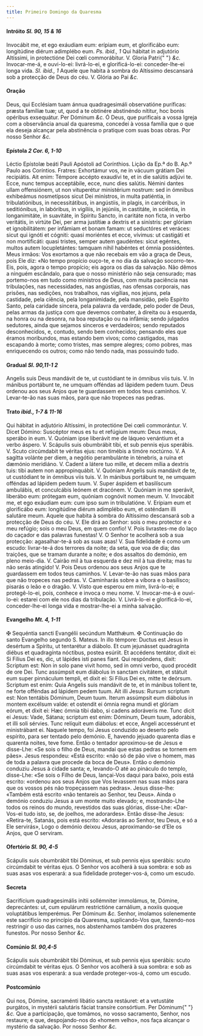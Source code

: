```yaml
---
title: Primeiro Domingo da Quaresma
---
```


<h4 class="text-center">
  Intróito <em>Sl. 90, 15 & 16</em>
</h4>
<div class="grid grid-cols-2 gap-5">
  <span class="text-justify">
    Invocábit me, et ego exáudiam eum: erípiam eum, et glorificábo eum:
    longitúdine diérum adimplébo eum. <em>Ps. ibid., 1</em> Qui hábitat in
    adjutório Altíssimi, in protectióne Dei cœli commorábitur. V. Gloria Patri{" "}
    <em>&c.</em>
  </span>
  <span class="text-justify">
    Invocar-me-á, e ouvi-lo-ei: livrá-lo-ei, e glorificá-lo-ei: conceder-lhe-ei
    longa vida. <em>Sl. ibid., 1</em> Aquele que habita à sombra do Altíssimo
    descansará sob a protecção de Deus do céu. V. Glória ao Pai <em>&c.</em>
  </span>
</div>

<h4 class="text-center">Oração</h4>
<div class="grid grid-cols-2 gap-5">
  <span class="text-justify">
    Deus, qui Ecclésiam tuam ánnua quadragesimáli observatióne puríficas: præsta
    famíliæ tuæ; ut, quod a te obtinére abstinéndo nítitur, hoc bonis opéribus
    exsequátur. Per Dóminum <em>&c.</em>
  </span>
  <span class="text-justify">
    Ó Deus, que purificais a vossa Igreja com a observância anual da quaresma,
    concedei à vossa família que o que ela deseja alcançar pela abstinência o
    pratique com suas boas obras. Por nosso Senhor <em>&c.</em>
  </span>
</div>

<h4 class="text-center">
  Epístola <em>2 Cor. 6, 1-10</em>
</h4>
<div class="grid grid-cols-2 gap-5">
  <span class="text-justify">
    Léctio Epístolæ beáti Pauli Apóstoli ad Corínthios.
  </span>
  <span class="text-justify">
    Lição da Ep.ª do B. Ap.º Paulo aos Coríntios.
  </span>
  <span class="text-justify">
    Fratres: Exhortámur vos, ne in vácuum grátiam Dei recipiátis. Ait enim:
    Témpore accépto exaudívi te, et in die salútis adjúvi te. Ecce, nunc tempus
    acceptábile, ecce, nunc dies salútis. Némini dantes ullam offensiónem, ut
    non vituperétur ministérium nostrum: sed in ómnibus exhibeámus nosmetípsos
    sicut Dei minístros, in multa patiéntia, in tribulatiónibus, in
    necessitátibus, in angústiis, in plagis, in carcéribus, in seditiónibus, in
    labóribus, in vigíliis, in jejúniis, in castitáte, in sciéntia, in
    longanimitáte, in suavitáte, in Spíritu Sancto, in caritáte non ficta, in
    verbo veritátis, in virtúte Dei, per arma justítiæ a dextris et a sinístris:
    per glóriam et ignobilitátem: per infámiam et bonam famam: ut seductóres et
    veráces: sicut qui ignóti et cógniti: quasi moriéntes et ecce, vívimus: ut
    castigáti et non mortificáti: quasi tristes, semper autem gaudéntes: sicut
    egéntes, multos autem locupletántes: tamquam nihil habéntes et ómnia
    possidéntes.
  </span>
  <span class="text-justify">
    Meus irmãos: Vos exortamos a que não recebais em vão a graça de Deus, pois
    Ele diz: «No tempo propício ouço-te, e no dia da salvação socorro-te». Eis,
    pois, agora o tempo propício; eis agora os dias da salvação. Não dêmos a
    ninguém escândalo, para que o nosso ministério não seja censurado; mas
    portemo-nos em tudo como ministros de Deus, com muita paciência nas
    tribulações, nas necessidades, nas angústias, nas ofensas corporais, nas
    prisões, nas sedições, nos trabalhos, nas vigílias, nos jejuns, pela
    castidade, pela ciência, pela longanimidade, pela mansidão, pelo Espírito
    Santo, pela caridade sincera, pela palavra da verdade, pelo poder de Deus,
    pelas armas da justiça com que devemos combater, à direita ou à esquerda, na
    honra ou na desonra, na boa reputação ou na infâmia; sendo julgados
    sedutores, ainda que sejamos sinceros e verdadeiros; sendo reputados
    desconhecidos, e, contudo, sendo bem conhecidos; pensando eles que éramos
    moribundos, mas estando bem vivos; como castigados, mas escapando à morte;
    como tristes, mas sempre alegres; como pobres, mas enriquecendo os outros;
    como não tendo nada, mas possuindo tudo.
  </span>
</div>

<h4 class="text-center">
  Gradual <em>Sl. 90,11-1 2</em>
</h4>
<div class="grid grid-cols-2 gap-5">
  <span class="text-justify">
    Angelis suis Deus mandávit de te, ut custódiant te in ómnibus viis tuis. V.
    In mánibus portábunt te, ne umquam offéndas ad lápidem pedem tuum.
  </span>
  <span class="text-justify">
    Deus ordenou aos seus Anjos que te guardassem em todos teus caminhos. V.
    Levar-te-ão nas suas mãos, para que não tropeces nas pedras.
  </span>
</div>

<h4 class="text-center">
  Trato <em>ibid., 1-7 & 11-16</em>
</h4>
<div class="grid grid-cols-2 gap-5">
  <span class="text-justify">
    Qui hábitat in adjutório Altíssimi, in protectióne Dei cœli commorántur. V.
    Dicet Dómino: Suscéptor meus es tu et refúgium meum: Deus meus, sperábo in
    eum. V. Quóniam ipse liberávit me de láqueo venántium et a verbo áspero. V.
    Scápulis suis obumbrábit tibi, et sub pennis ejus sperábis. V. Scuto
    circúmdabit te véritas ejus: non timébis a timóre noctúrno. V. A sagítta
    volánte per diem, a negótio perambulánte in ténebris, a ruína et dæmónio
    meridiáno. V. Cadent a látere tuo mille, et decem mília a dextris tuis: tibi
    autem non appropinquábit. V. Quóniam Angelis suis mandávit de te, ut
    custódiant te in ómnibus viis tuis. V. In mánibus portábunt te, ne umquam
    offéndas ad lápidem pedem tuum. V. Super áspidem et basilíscum ambulábis, et
    conculcábis leónem et dracónem. V. Quóniam in me sperávit, liberábo eum:
    prótegam eum, quóniam cognóvit nomen meum. V. Invocábit me, et ego exáudiam
    eum: cum ipso sum in tribulatióne. V. Erípiam eum et glorificábo eum:
    longitúdine diérum adimplébo eum, et osténdam illi salutáre meum.
  </span>
  <span class="text-justify">
    Aquele que habita à sombra do Altíssimo descansará sob a protecção de Deus
    do céu. V. Ele dirá ao Senhor: sois o meu protector e o meu refúgio; sois o
    meu Deus, em quem confio! V. Pois livrastes-me do laço do caçador e das
    palavras funestas! V. O Senhor te acolherá sob a sua protecção:
    agasalhar-te-á sob as suas asas! V. Sua fidelidade é como um escudo:
    livrar-te-á dos terrores da noite; da seta, que voa de dia; das traições,
    que se tramam durante a noite; e dos assaltos do demónio, em pleno meio-dia.
    V. Cairão mil à tua esquerda e dez mil à tua direita; mas tu não serás
    atingido! V. Pois Deus ordenou aos seus Anjos que te guardassem em todos
    teus caminhos. V. Levar-te-ão nas suas mãos para que não tropeces nas
    pedras. V. Caminharás sobre a víbora e o basilisco; pisarás o leão e o
    dragão. V. Visto que esperou em mim, livrá-lo-ei; e protegê-lo-ei, pois,
    conhece e invoca o meu nome. V. Invocar-me-á e ouvi-lo-ei: estarei com ele
    nos dias da tribulação. V. Livrá-lo-ei e glorificá-lo-ei, conceder-lhe-ei
    longa vida e mostrar-lhe-ei a minha salvação.
  </span>
</div>

<h4 class="text-center">
  Evangelho <em>Mt. 4, 1-11</em>
</h4>
<div class="grid grid-cols-2 gap-5">
  <span class="text-justify">
    <span class="text-danger">&#10016;</span> Sequéntia sancti Evangélii
    secúndum Matthǽum.
  </span>
  <span class="text-justify">
    <span class="text-danger">&#10016;</span> Continuação do santo Evangelho
    segundo S. Mateus.
  </span>
  <span class="text-justify">
    In illo témpore: Ductus est Jesus in desértum a Spíritu, ut tentarétur a
    diábolo. Et cum jejunásset quadragínta diébus et quadragínta nóctibus,
    postea esúriit. Et accédens tentátor, dixit ei: Si Fílius Dei es, dic, ut
    lápides isti panes fiant. Qui respóndens, dixit: Scriptum est: Non in solo
    pane vivit homo, sed in omni verbo, quod procédit de ore Dei. Tunc assúmpsit
    eum diábolus in sanctam civitátem, et státuit eum super pinnáculum templi,
    et dixit ei: Si Fílius Dei es, mitte te deórsum. Scriptum est enim: Quia
    Angelis suis mandávit de te, et in mánibus tollent te, ne forte offéndas ad
    lápidem pedem tuum. Ait illi Jesus: Rursum scriptum est: Non tentábis
    Dóminum, Deum tuum. Iterum assúmpsit eum diábolus in montem excélsum valde:
    et ostendit ei ómnia regna mundi et glóriam eórum, et dixit ei: Hæc ómnia
    tibi dabo, si cadens adoráveris me. Tunc dicit ei Jesus: Vade, Sátana;
    scriptum est enim: Dóminum, Deum tuum, adorábis, et illi soli sérvies. Tunc
    relíquit eum diábolus: et ecce, Angeli accessérunt et ministrábant ei.
  </span>
  <span class="text-justify">
    Naquele tempo, foi Jesus conduzido ao deserto pelo espírito, para ser
    tentado pelo demónio. E, havendo jejuado quarenta dias e quarenta noites,
    teve fome. Então o tentador aproximou-se de Jesus e disse-Lhe: «Se sois o
    filho de Deus, mandai que estas pedras se tornem em pães». Jesus respondeu:
    «Está escrito: «não só de pão vive o homem, mas de toda a palavra que
    procede da boca de Deus». Então o demónio conduziu Jesus à cidade santa; e,
    levando-O até ao pináculo do templo, disse-Lhe: «Se sois o Filho de Deus,
    lançai-Vos daqui para baixo, pois está escrito: «ordenou aos seus Anjos que
    Vos levassem nas suas mãos para que os vossos pés não tropeçassem nas
    pedras». Jesus disse-lhe: «Também está escrito «não tentareis ao Senhor, teu
    Deus». Ainda o demónio conduziu Jesus a um monte muito elevado; e,
    mostrando-Lhe todos os reinos do mundo, revestidos das suas glórias,
    disse-Lhe: «Dar-Vos-ei tudo isto, se, de joelhos, me adorardes». Então
    disse-lhe Jesus: «Retira-te, Satanás, pois está escrito: «Adorarás ao
    Senhor, teu Deus, e só a Ele servirás», Logo o demónio deixou Jesus,
    aproximando-se d’Ele os Anjos, que O serviram.
  </span>
</div>

<h4 class="text-center">
  Ofertório <em>Sl. 90, 4-5</em>
</h4>
<div class="grid grid-cols-2 gap-5">
  <span class="text-justify">
    Scápulis suis obumbrábit tibi Dóminus, et sub pennis ejus sperábis: scuto
    circúmdabit te véritas ejus.
  </span>
  <span class="text-justify">
    O Senhor vos acolherá à sua sombra: e sob as suas asas vos esperará: a sua
    fidelidade proteger-vos-á, como um escudo.
  </span>
</div>

<h4 class="text-center">Secreta</h4>
<div class="grid grid-cols-2 gap-5">
  <span class="text-justify">
    Sacrifícium quadragesimális inítii sollémniter immolámus, te, Dómine,
    deprecántes: ut, cum epulárum restrictióne carnálium, a noxiis quoque
    voluptátibus lemperémus. Per Dóminum <em>&c.</em>
  </span>
  <span class="text-justify">
    Senhor, imolamos solenemente este sacrifício no princípio da Quaresma,
    suplicando-Vos que, fazendo-nos restringir o uso das carnes, nos abstenhamos
    também dos prazeres funestos. Por nosso Senhor <em>&c.</em>
  </span>
</div>

<h4 class="text-center">
  Comúnio <em>Sl. 90,4-5</em>
</h4>
<div class="grid grid-cols-2 gap-5">
  <span class="text-justify">
    Scápulis suis obumbrábit tibi Dóminus, et sub pennis ejus sperábis: scuto
    circúmdabit te véritas ejus.
  </span>
  <span class="text-justify">
    O Senhor vos acolherá à sua sombra: e sob as suas asas vos esperará: a sua
    verdade proteger-vos-á, como um escudo.
  </span>
</div>

<h4 class="text-center">Postcomúnio</h4>
<div class="grid grid-cols-2 gap-5">
  <span class="text-justify">
    Qui nos, Dómine, sacraménti libátio sancta restáuret: et a vetustáte
    purgátos, in mystérii salutáris fáciat transíre consórtium. Per Dóminum{" "}
    <em>&c.</em>
  </span>
  <span class="text-justify">
    Que a participação, que tomámos, no vosso sacramento, Senhor, nos restaure;
    e que, despojando-nos do «homem velho», nos faça alcançar o mystério da
    salvação. Por nosso Senhor <em>&c.</em>
  </span>
</div>
